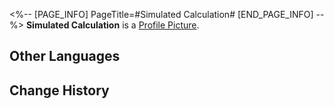 <%-- [PAGE_INFO]
PageTitle=#Simulated Calculation#
[END_PAGE_INFO] --%>
{{Item Infobox
|id          = 149986
|image       = Item Simulated Calculation.png
|type        = Mission Item
|invCategory = 
|rarity      = 1
|effect      = 
|description = 
}}
'''Simulated Calculation''' is a [[Profile Picture]].

==Other Languages==
{{Other Languages
|en   = Simulated Calculation
|zhs  = 模拟算法
|zht  = 模擬演算法
|ja   = 模擬アルゴリズム
|ko   = 시뮬레이션 알고리즘
|es   = Algoritmo simulado
|fr   = Calcul simulé
|ru   = Виртуальный подсчёт
|th   = อัลกอริทึมจำลอง
|vi   = Thuật Toán Mô Phỏng
|de   = Simulierte Berechnung
|id   = Kalkulasi Simulasi
|pt   = Cálculo Simulado
}}

==Change History==
{{Change History|1.1}}